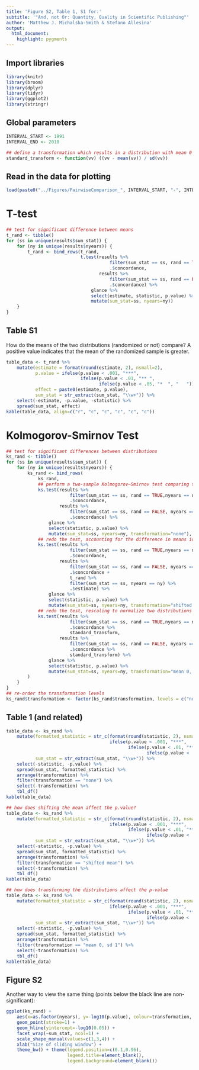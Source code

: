 ```yaml
---
title: 'Figure S2, Table 1, S1 for:'
subtitle: '"And, not Or: Quantity, Quality in Scientific Publishing"'
author: 'Matthew J. Michalska-Smith & Stefano Allesina'
output: 
  html_document: 
    highlight: pygments
---
```


## Import libraries
```r
library(knitr)
library(broom)
library(dplyr)
library(tidyr)
library(ggplot2)
library(stringr)
```

## Global parameters
```r
INTERVAL_START <- 1991
INTERVAL_END <- 2010

## define a transformation which results in a distribution with mean 0 and variance 1
standard_transform <- function(vv) ((vv - mean(vv)) / sd(vv))
```

## Read in the data for plotting
```r
load(paste0("../Figures/PairwiseComparison_", INTERVAL_START, "-", INTERVAL_END, ".RData"))
```

# T-test
```r
## test for significant difference between means
t_rand <- tibble()
for (ss in unique(results$sum_stat)) {
    for (ny in unique(results$nyears)) {
        t_rand <- bind_rows(t_rand,
                            t.test(results %>%
                                       filter(sum_stat == ss, rand == TRUE, nyears == ny) %>%
                                       .$concordance,
                                   results %>%
                                       filter(sum_stat == ss, rand == FALSE, nyears == ny) %>%
                                       .$concordance) %>%
                                glance %>%
                                select(estimate, statistic, p.value) %>%
                                mutate(sum_stat=ss, nyears=ny))
    }
}
```

## Table S1
How do the means of the two distributions (randomized or not) compare?
A positive value indicates that the mean of the randomized sample is greater.

```r
table_data <- t_rand %>%
    mutate(estimate = format(round(estimate, 2), nsmall=2),
           p.value = ifelse(p.value < .001, "***",
                            ifelse(p.value < .01, "** ",
                                   ifelse(p.value < .05, "*  ", "   "))),
           effect = paste0(estimate, p.value),
           sum_stat = str_extract(sum_stat, "\\w+")) %>%
    select(-estimate, -p.value, -statistic) %>%
    spread(sum_stat, effect)
kable(table_data, align=c("r", "c", "c", "c", "c", "c"))
```

# Kolmogorov-Smirnov Test
```r
## test for significant differences between distributions
ks_rand <- tibble()
for (ss in unique(results$sum_stat)) {
    for (ny in unique(results$nyears)) {
        ks_rand <- bind_rows(
            ks_rand,
            ## perform a two-sample Kolmogorov–Smirnov test comparing the distributions
            ks.test(results %>%
                        filter(sum_stat == ss, rand == TRUE,nyears == ny) %>%
                        .$concordance,
                    results %>%
                        filter(sum_stat == ss, rand == FALSE, nyears == ny) %>%
                        .$concordance) %>%
                glance %>%
                select(statistic, p.value) %>%
                mutate(sum_stat=ss, nyears=ny, transformation="none"),
            ## redo the test, accounting for the difference in means identified by the t-test
            ks.test(results %>%
                        filter(sum_stat == ss, rand == TRUE,nyears == ny) %>%
                        .$concordance,
                    results %>%
                        filter(sum_stat == ss, rand == FALSE, nyears == ny) %>%
                        .$concordance +
                        t_rand %>%
                        filter(sum_stat == ss, nyears == ny) %>%
                        .$estimate) %>%
                glance %>%
                select(statistic, p.value) %>%
                mutate(sum_stat=ss, nyears=ny, transformation="shifted mean"),
            ## redo the test, rescaling to normalize two distributions
            ks.test(results %>%
                        filter(sum_stat == ss, rand == TRUE,nyears == ny) %>%
                        .$concordance %>%
                        standard_transform,
                    results %>%
                        filter(sum_stat == ss, rand == FALSE, nyears == ny) %>%
                        .$concordance %>%
                        standard_transform) %>%
                glance %>%
                select(statistic, p.value) %>%
                mutate(sum_stat=ss, nyears=ny, transformation="mean 0, sd 1")
        )
    }
}
## re-order the transformation levels
ks_rand$transformation <- factor(ks_rand$transformation, levels = c("none", "shifted mean", "mean 0, sd 1"))
```

## Table 1 (and related)
```r
table_data <- ks_rand %>%
    mutate(formatted_statistic = str_c(format(round(statistic, 2), nsmall=2),
                                       ifelse(p.value < .001, "***",
                                              ifelse(p.value < .01, "** ",
                                                     ifelse(p.value < .05, "*  ", "   ")))),
           sum_stat = str_extract(sum_stat, "\\w+")) %>%
    select(-statistic, -p.value) %>%
    spread(sum_stat, formatted_statistic) %>%
    arrange(transformation) %>%
    filter(transformation == "none") %>%
    select(-transformation) %>%
    tbl_df()
kable(table_data)
```

```r
## how does shifting the mean affect the p.value?
table_data <- ks_rand %>%
    mutate(formatted_statistic = str_c(format(round(statistic, 2), nsmall=2),
                                       ifelse(p.value < .001, "***",
                                              ifelse(p.value < .01, "** ",
                                                     ifelse(p.value < .05, "*  ", "   ")))),
           sum_stat = str_extract(sum_stat, "\\w+")) %>%
    select(-statistic, -p.value) %>%
    spread(sum_stat, formatted_statistic) %>%
    arrange(transformation) %>%
    filter(transformation == "shifted mean") %>%
    select(-transformation) %>%
    tbl_df()
kable(table_data)
```

```r
## how does transforming the distributions affect the p-value
table_data <- ks_rand %>%
    mutate(formatted_statistic = str_c(format(round(statistic, 2), nsmall=2),
                                       ifelse(p.value < .001, "***",
                                              ifelse(p.value < .01, "** ",
                                                     ifelse(p.value < .05, "*  ", "   ")))),
           sum_stat = str_extract(sum_stat, "\\w+")) %>%
    select(-statistic, -p.value) %>%
    spread(sum_stat, formatted_statistic) %>%
    arrange(transformation) %>%
    filter(transformation == "mean 0, sd 1") %>%
    select(-transformation) %>%
    tbl_df()
kable(table_data)
```

## Figure S2
Another way to view the same thing (points below the black line are non-significant):
```r
ggplot(ks_rand) +
    aes(x=as.factor(nyears), y=-log10(p.value), colour=transformation, shape=transformation) +
    geom_point(stroke=1) +
    geom_hline(yintercept=-log10(0.05)) +
    facet_wrap(~sum_stat, ncol=1) +
    scale_shape_manual(values=c(1,3,4)) +
    xlab("Size of sliding window") +
    theme_bw() + theme(legend.position=c(0.1,0.96),
                       legend.title=element_blank(),
                       legend.background=element_blank())
```